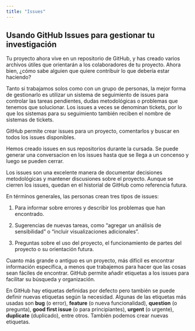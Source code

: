 ```yaml
---
title: "Issues"
---
```


## Usando GitHub Issues para gestionar tu investigación

Tu proyecto ahora vive en un repositorio de GitHub, y has creado varios archivos útiles que orientarán a los colaboradores de tu proyecto. Ahora bien, ¿cómo sabe alguien que quiere contribuir lo que debería estar haciendo?

Tanto si trabajamos solos como con un grupo de personas, la mejor forma de gestionarlo es utilizar un sistema de seguimiento de issues para controlar las tareas pendientes, dudas metodológicas o problemas que tenemos que solucionar. Los issues a veces se denominan tickets, por lo que los sistemas para su seguimiento también reciben el nombre de sistemas de tickets.

GitHub permite crear issues para un proyecto, comentarlos y buscar en todos los issues disponibles.

:::importante
Hemos creado issues en sus repositorios durante la cursada. Se puede generar una conversacion en los issues hasta que se llega a un concenso y luego se pueden cerrar.


Los issues son una excelente manera de documentar decisiones metodológicas y mantener discusiones sobre el proyecto. 
Aunque se cierren los issues, quedan en el historial de GitHub como referencia futura.
:::

En términos generales, las personas crean tres tipos de issues:

1. Para informar sobre errores y describir los problemas que han encontrado.

2. Sugerencias de nuevas tareas, como "agregar un análisis de sensibilidad" o "incluir visualizaciones adicionales".

3. Preguntas sobre el uso del proyecto, el funcionamiento de partes del proyecto o su orientación futura. 

Cuanto más grande o antiguo es un proyecto, más difícil es encontrar información específica, a menos que trabajemos para hacer que las cosas sean fáciles de encontrar. GitHub permite añadir etiquetas a los issues para facilitar su búsqueda y organización.

En GitHub hay etiquetas definidas por defecto pero también se puede definir nuevas etiquetas según la necesidad. Algunas de las etiquetas más usadas son **bug** (o error), **feature** (o nueva funcionalidad), **question** (o pregunta), **good first issue** (o para principiantes), **urgent** (o urgente), **duplicate** (duplicado), entre otros. También podemos crear nuevas etiquetas.
